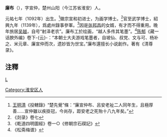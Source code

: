 '''廉布'''（{{bd|1092年||?|}}），字宣仲，楚州山阳（今江苏省淮安）人。

元祐七年（1092年）出生。<ref>[[王明清|王明清]]《投轄錄》“楚先覺”條：“廉宣仲布、呂安老祉二人同年生，且極厚善……宣仲雖以疾掛冠，今尚存，距安老之死殆十八九年矣。”</ref>徽宗宣和初进士，为画学博士。<ref>《剡录》卷七</ref>官至武学博士，紹興九年（1139年），爲處州錄事參軍。<ref>《乾道四明圖經》卷一○《修朝宗石碶記》</ref>因是[[张邦昌|张邦昌]]的女婿，有才而不得重用。晚年旅居[[吴越|吴越]]，自号“射泽老农”。廉布工於绘画，“越人多传其笔墨”。<ref>《松斋梅谱》</ref>[[陈郁|陈郁]]《藏一话腴外编》卷下-{云}-：“本朝士大夫游戏笔墨者，自坡仙、叔党、文与可、杨补之、米元章、廉宣仲而次，遗妙皆为世宝。”廉布還擅长小说創作。著有《清尊录》。

==注釋==
{{reflist}}

[[category:北宋画家|L]]
[[Category:淮安区人|Category:淮安区人]]